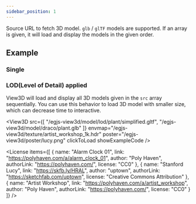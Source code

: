```yaml
---
sidebar_position: 1
---
```



<OptionDescriptor type="string | string[] | null" defaultVal="null" />

Source URL to fetch 3D model. `glb` / `glTF` models are supported.
If an array is given, it will load and display the models in the given order.

## Example
### Single
<View3D src="/egjs-view3d/model/draco/alarm.glb" envmap="/egjs-view3d/texture/artist_workshop_1k.hdr" showExampleCode />

### LOD(Level of Detail) applied
View3D will load and display all 3D models given in the `src` array sequentially.
You can use this behavior to load 3D model with smaller size, which can decrease time to interactive.

<View3D
  src={[
    "/egjs-view3d/model/lod/plant/simplified.gltf",
    "/egjs-view3d/model/draco/plant.glb"
  ]}
  envmap="/egjs-view3d/texture/artist_workshop_1k.hdr"
  poster="/egjs-view3d/poster/lucy.png"
  clickToLoad
  showExampleCode />

<License items={[
  {
    name: "Alarm Clock 01",
    link: "https://polyhaven.com/a/alarm_clock_01",
    author: "Poly Haven",
    authorLink: "https://polyhaven.com/",
    license: "CC0"
  },
  {
    name: "Stanford Lucy",
    link: "https://skfb.ly/HRAL",
    author: "uptown",
    authorLink: "https://sketchfab.com/uptown",
    license: "Creative Commons Attribution"
  },
  {
    name: "Artist Workshop",
    link: "https://polyhaven.com/a/artist_workshop",
    author: "Poly Haven",
    authorLink: "https://polyhaven.com/",
    license: "CC0"
  }
]} />
